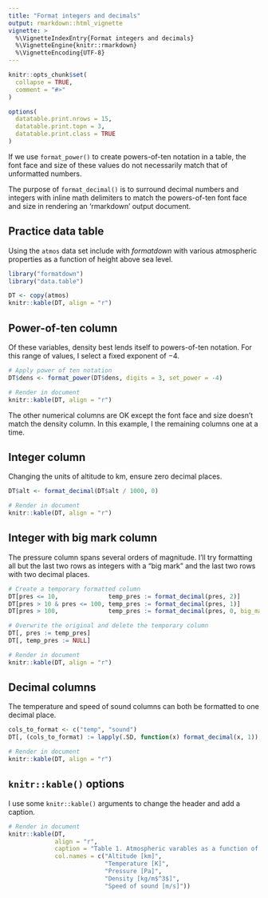 ```yaml
---
title: "Format integers and decimals"
output: rmarkdown::html_vignette
vignette: >
  %\VignetteIndexEntry{Format integers and decimals}
  %\VignetteEngine{knitr::rmarkdown}
  %\VignetteEncoding{UTF-8}
---
```


```r
knitr::opts_chunk$set(
  collapse = TRUE,
  comment = "#>"
)

options(
  datatable.print.nrows = 15,
  datatable.print.topn = 3,
  datatable.print.class = TRUE
)
```

If we use `format_power()` to create powers-of-ten notation in a table, the  font face and size of these values do not necessarily match that of unformatted numbers. 

The purpose of `format_decimal()` is to surround decimal numbers and integers with inline math delimiters to match the powers-of-ten font face and size in rendering an 'rmarkdown' output document. 




## Practice data table

Using the `atmos` data set include with *formatdown* with various atmospheric properties as a function of height above sea level. 

```r
library("formatdown")
library("data.table")

DT <- copy(atmos)
knitr::kable(DT, align = "r")
```




## Power-of-ten column 

Of these variables, density best lends itself to powers-of-ten notation. For this range of values, I select a fixed exponent of $-4$. 

```r
# Apply power of ten notation 
DT$dens <- format_power(DT$dens, digits = 3, set_power = -4)

# Render in document
knitr::kable(DT, align = "r")
```

The other numerical columns are OK except the font face and size doesn't match the density column. In this example, I the remaining columns one at a time. 






## Integer column

Changing the units of altitude to km, ensure zero decimal places. 

```r
DT$alt <- format_decimal(DT$alt / 1000, 0)

# Render in document
knitr::kable(DT, align = "r")
```






## Integer with big mark column

The pressure column spans several orders of magnitude. I'll try formatting all but the last two rows as integers with a "big mark"  and the last two rows with two decimal places. 

```r
# Create a temporary formatted column
DT[pres <= 10,              temp_pres := format_decimal(pres, 2)]
DT[pres > 10 & pres <= 100, temp_pres := format_decimal(pres, 1)]
DT[pres > 100,              temp_pres := format_decimal(pres, 0, big_mark = ",")]

# Overwrite the original and delete the temporary column
DT[, pres := temp_pres]
DT[, temp_pres := NULL]

# Render in document
knitr::kable(DT, align = "r")
```






## Decimal columns

The temperature and speed of sound columns can both be formatted to one decimal place. 
```r
cols_to_format <- c("temp", "sound")
DT[, (cols_to_format) := lapply(.SD, function(x) format_decimal(x, 1)), .SDcols = cols_to_format]

# Render in document
knitr::kable(DT, align = "r")
```






## `knitr::kable()` options

I use some `knitr::kable()` arguments to change the header and add a caption. 


```r
# Render in document
knitr::kable(DT, 
             align = "r", 
             caption = "Table 1. Atmospheric varables as a function of altitude", 
             col.names = c("Altitude [km]", 
                           "Temperature [K]", 
                           "Pressure [Pa]", 
                           "Density [kg/m$^3$]", 
                           "Speed of sound [m/s]"))
```







